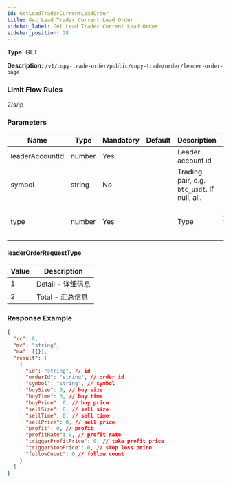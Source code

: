 ```yaml
---
id: GetLeadTraderCurrentLeadOrder
title: Get Lead Trader Current Lead Order
sidebar_label: Get Lead Trader Current Lead Order
sidebar_position: 28
---
```


**Type:** GET

**Description:** `/v1/copy-trade-order/public/copy-trade/order/leader-order-page`

### Limit Flow Rules

2/s/ip

### Parameters

| Name | Type | Mandatory | Default | Description | Ranges |
| --- | --- | --- | --- | --- | --- |
| leaderAccountId | number | Yes |  | Leader account id |  |
| symbol | string | No |  | Trading pair, e.g. `btc_usdt`. If null, all. |  |
| type | number | Yes |  | Type | [search type](#leaderOrderRequestType), 1:detail; 2:total |

#### leaderOrderRequestType

| Value | Description |
| --- | --- |
| 1 | Detail - 详细信息 |
| 2 | Total - 汇总信息 |

### Response Example

```json title="Response"
{
  "rc": 0,
  "mc": "string",
  "ma": [{}],
  "result": [
    {
      "id": "string", // id
      "orderId": "string", // order id
      "symbol": "string", // symbol
      "buySize": 0, // buy size
      "buyTime": 0, // buy time
      "buyPrice": 0, // buy price
      "sellSize": 0, // sell size
      "sellTime": 0, // sell time
      "sellPrice": 0, // sell price
      "profit": 0, // profit
      "profitRate": 0, // profit rate
      "triggerProfitPrice": 0, // take profit price
      "triggerStopPrice": 0, // stop loss price
      "followCount": 0 // follow count
    }
  ]
}
```
